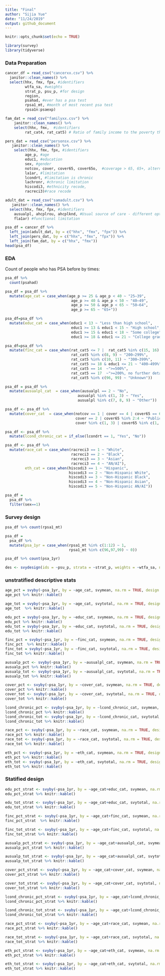 ```yaml
---
title: "Final"
author: "Sijia Yue"
date: "11/24/2019"
output: github_document
---
```


```r
knitr::opts_chunk$set(echo = TRUE)
```

```r
library(survey)
library(tidyverse)
```

### Data Preparation
```r
cancer_df = read_csv("cancerxx.csv") %>% 
  janitor::clean_names() %>% 
  select(hhx, fmx, fpx, #identifiers
         wtfa_sa, #weights
         strat_p, psu_p, #for design
         region, 
         psahad, #ever has a psa test
         rpsa1_mt, #month of most recent psa test
         rpsa1n:psaexp)

fam_dat = read_csv("familyxx.csv") %>%
    janitor::clean_names() %>% 
    select(hhx, fmx,  #identifiers
         rat_cat4, rat_cat5) # Ratio of family income to the poverty threshold (not sure the difference)

pers_dat = read_csv("personsx.csv") %>%
   janitor::clean_names() %>% 
    select(hhx, fmx, fpx, #identifiers
         age_p, #age
         educ1, #education
         sex, #gender
         notcov, cover, cover65, cover65o,  #coverage > 65, 65+, alternate 65+
         la1ar, #limitation
         lcondrt, #limitation is chronic
         lachronr, #chronic limitation
         hiscodi3, #ethnicity recode,
         racreci3)#race recode

adult_dat = read_csv("samadult.csv") %>%
   janitor::clean_names() %>% 
  select(hhx, fmx, fpx, #identifiers
    ausualpl, ahcplrou, ahcplknd, #Usual source of care - different options
    fla1ar) #functional limitation
```

```r
psa_df = cancer_df %>% 
  left_join(adult_dat, by = c("hhx", "fmx", "fpx")) %>% 
  left_join(pers_dat, by = c("hhx", "fmx", "fpx")) %>% 
  left_join(fam_dat, by = c("hhx", "fmx"))
head(psa_df)
```

### EDA

Count of people who has PSA before by times:

```r
psa_df %>% 
  count(psahad)
```

```r
psa_df = psa_df %>% 
  mutate(age_cat = case_when(age_p >= 25 & age_p < 40 ~ "25–39",
                              age_p >= 40 & age_p < 50 ~ "40–49",
                              age_p >= 50 & age_p < 65 ~ "50–64",
                              age_p >= 65 ~ "65+"))

```

```r
psa_df=psa_df %>% 
  mutate(educ_cat = case_when(educ1 < 13 ~ "Less than high school",
                              educ1 >= 13 & educ1 < 15 ~ "High school",
                              educ1 >= 15 & educ1 < 18 ~ "Some college",
                              educ1 >= 18 & educ1 <= 21 ~ "College graduate"))

```

```r
psa_df=psa_df %>% 
  mutate(finc_cat = case_when(rat_cat5 <= 7 |  rat_cat5 %in% c(15, 16) ~ "<200%",
                              rat_cat5 %in% c(8, 9) ~ "200–299%", 
                              rat_cat5 %in% c(10, 11) ~ "300–399%",
                              rat_cat5 >= 18 & educ1 <= 21 ~ "400–499%",
                              rat_cat5 == 14  ~">=500%",
                              rat_cat5 == 17  ~">=200%, no further detail",
                              rat_cat5 %in% c(96, 99) ~ "Unknown"))

```

```r
psa_df = psa_df %>% 
  mutate(ausualpl_cat  = case_when(ausualpl == 2 ~ "No",
                                 ausualpl %in% c(1, 3) ~ "Yes",
                                 ausualpl %in% c(7, 8, 9) ~ "Other"))

```

```r
psa_df <- psa_df %>% 
  mutate(cover_cat  = case_when(notcov == 1 | cover == 4 | cover65 == 6 ~ "None",
                                cover == 2 | cover65 %in% 2:4 ~ "Public",
                                cover %in% c(1, 3) | cover65 %in% c(1, 5) ~ "Private/Military"))

```

```r
psa_df <- psa_df %>% 
  mutate(lcond_chronic_cat = if_else(lcondrt == 1, "Yes", "No"))

```

```r
psa_df <- psa_df %>% 
  mutate(race_cat = case_when(racreci3 == 1 ~ "White",
                              racreci3 == 2 ~ "Black",
                              racreci3 == 3 ~ "Asian",
                              racreci3 == 4 ~ "AN/AI"),
         eth_cat = case_when(hiscodi3 == 1 ~ "Hispanic",
                             hiscodi3 == 2 ~ "Non-Hispanic White",
                             hiscodi3 == 3 ~ "Non-Hispanic Black",
                             hiscodi3 == 4 ~ "Non-Hispanic Asian",
                             hiscodi3 == 5 ~ "Non-Hispanic AN/AI"))

```

```r
psa_df =
  psa_df %>%
  filter(sex==1)
```

### Survey design

```r
psa_df %>% count(rpsa1_mt)

psa_df = 
  psa_df %>% 
  mutate(psa_1yr = case_when(rpsa1_mt %in% c(1:12) ~ 1,
                             rpsa1_mt %in% c(96,97,99) ~ 0))

psa_df %>% count(psa_1yr)

des <- svydesign(ids = ~psu_p, strata = ~strat_p, weights = ~wtfa_sa, nest = TRUE, data = psa_df)
```
### unstratified descriptive stats

```r
age_pct = svyby(~psa_1yr, by = ~age_cat, svymean, na.rm = TRUE, design = des)
age_pct %>% knitr::kable()
```

```r
age_tot = svyby(~psa_1yr, by = ~age_cat, svytotal, na.rm = TRUE, design = des)
age_tot  %>% knitr::kable()
```

```r
edu_pct = svyby(~psa_1yr, by = ~educ_cat, svymean, na.rm = TRUE, design = des)
edu_pct %>% knitr::kable()
edu_tot = svyby(~psa_1yr, by = ~educ_cat, svytotal, na.rm = TRUE, design = des)
edu_tot %>% knitr::kable()
```

```r
finc_pct = svyby(~psa_1yr, by = ~finc_cat, svymean, na.rm = TRUE, design = des)
finc_pct  %>% knitr::kable()
finc_tot = svyby(~psa_1yr, by = ~finc_cat, svytotal, na.rm = TRUE, design = des)
finc_tot %>% knitr::kable()
```

```r
ausualp_pct <- svyby(~psa_1yr, by = ~ausualpl_cat, svymean, na.rm = TRUE, design = des)
ausualp_pct %>% knitr::kable()
ausualp_tot <- svyby(~psa_1yr, by = ~ausualpl_cat, svytotal, na.rm = TRUE, design = des)
ausualp_tot %>% knitr::kable()
```

```r
cover_pct <- svyby(~psa_1yr, by = ~cover_cat, svymean, na.rm = TRUE, design = des)
cover_pct %>% knitr::kable()
cover_tot <- svyby(~psa_1yr, by = ~cover_cat, svytotal, na.rm = TRUE, design = des)
cover_tot %>% knitr::kable()

```

```r
lcond_chronic_pct <- svyby(~psa_1yr, by = ~lcond_chronic_cat, svymean, na.rm = TRUE, design = des)
lcond_chronic_pct %>% knitr::kable()
lcond_chronic_tot <- svyby(~psa_1yr, by = ~lcond_chronic_cat, svytotal, na.rm = TRUE, design = des)
lcond_chronic_tot %>% knitr::kable()
```

```r
race_pct <- svyby(~psa_1yr, by = ~race_cat, svymean, na.rm = TRUE, design = des)
race_pct %>% knitr::kable()
race_tot <- svyby(~psa_1yr, by = ~race_cat, svytotal, na.rm = TRUE, design = des)
race_tot %>% knitr::kable()
```

```r
eth_pct <- svyby(~psa_1yr, by = ~eth_cat, svymean, na.rm = TRUE, design = des)
eth_pct %>% knitr::kable()
eth_tot <- svyby(~psa_1yr, by = ~eth_cat, svytotal, na.rm = TRUE, design = des)
eth_tot %>% knitr::kable()
```

### Statified design

```r
edu_pct_strat <- svyby(~psa_1yr, by = ~age_cat+educ_cat, svymean, na.rm = TRUE, design = des)
edu_pct_strat %>% knitr::kable()
```

```r
edu_tot_strat <- svyby(~psa_1yr, by = ~age_cat+educ_cat, svytotal, na.rm = TRUE, design = des)
edu_tot_strat %>% knitr::kable()
```

```r
finc_pct_strat <- svyby(~psa_1yr, by = ~age_cat+finc_cat, svymean, na.rm = TRUE, design = des)
finc_pct_strat  %>% knitr::kable()
```

```r
finc_tot_strat <- svyby(~psa_1yr, by = ~age_cat+finc_cat, svytotal, na.rm = TRUE, design = des)
finc_tot_strat %>% knitr::kable()
```

```r
ausualp_pct_strat <- svyby(~psa_1yr, by = ~age_cat+ausualpl_cat, svymean, na.rm = TRUE, design = des)
ausualp_pct_strat %>% knitr::kable()
```

```r
ausualp_tot_strat <- svyby(~psa_1yr, by = ~age_cat+ausualpl_cat, svytotal, na.rm = TRUE, design = des)
ausualp_tot_strat %>% knitr::kable()
```

```r
cover_pct_strat <- svyby(~psa_1yr, by = ~age_cat+cover_cat, svymean, na.rm = TRUE, design = des)
cover_pct_strat %>% knitr::kable()
```

```r
cover_tot_strat <- svyby(~psa_1yr, by = ~age_cat+cover_cat, svytotal, na.rm = TRUE, design = des)
cover_tot_strat %>% knitr::kable()
```

```r
lcond_chronic_pct_strat <- svyby(~psa_1yr, by = ~age_cat+lcond_chronic_cat, svymean, na.rm = TRUE, design = des)
lcond_chronic_pct_strat %>% knitr::kable()
```

```r
lcond_chronic_tot_strat <- svyby(~psa_1yr, by = ~age_cat+lcond_chronic_cat, svytotal, na.rm = TRUE, design = des)
lcond_chronic_tot_strat %>% knitr::kable()
```

```r
race_pct_strat <- svyby(~psa_1yr, by = ~age_cat+race_cat, svymean, na.rm = TRUE, design = des)
race_pct_strat %>% knitr::kable()
```

```r
race_tot_strat <- svyby(~psa_1yr, by = ~age_cat+race_cat, svytotal, na.rm = TRUE, design = des)
race_tot_strat %>% knitr::kable()
```

```r
eth_pct_strat <- svyby(~psa_1yr, by = ~age_cat+eth_cat, svymean, na.rm = TRUE, design = des)
eth_pct_strat %>% knitr::kable()
```

```r
eth_tot_strat <- svyby(~psa_1yr, by = ~age_cat+eth_cat, svytotal, na.rm = TRUE, design = des)
eth_tot_strat %>% knitr::kable()
```

